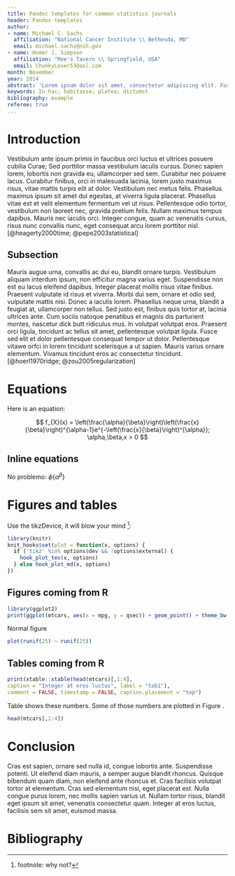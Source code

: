 ```yaml
---
title: Pandoc templates for common statistics journals
header: Pandoc templates
author:
- name: Michael C. Sachs
  affiliation: "National Cancer Institute \\ Bethesda, MD"
  email: michael.sachs@nih.gov
- name: Homer J. Simpson
  affiliation: "Moe's Tavern \\ Springfield, USA"
  email: ChunkyLover53@aol.com
month: November
year: 2014
abstract: 'Lorem ipsum dolor sit amet, consectetur adipiscing elit. Fusce non ex metus. Etiam tempor nisl at lorem facilisis, vel malesuada est mollis. Pellentesque nunc lacus, porttitor in mollis quis, pellentesque quis sem. Nunc consequat, elit vel tincidunt tincidunt, urna arcu efficitur turpis, ac mollis turpis velit vitae libero. Aenean mauris lacus, blandit a nulla a, scelerisque lobortis dolor. Etiam viverra, nibh vehicula vehicula congue, nisl dui mattis risus, quis convallis massa nisi quis elit. Maecenas gravida nunc nec dignissim consequat. Fusce scelerisque magna ut odio ullamcorper dapibus. Vivamus et dignissim nunc.'
keywords: In hac; habitasse; platea; dictumst
bibliography: example
referee: true
...
```


Introduction
===============
Vestibulum ante ipsum primis in faucibus orci luctus et ultrices posuere cubilia Curae; Sed porttitor massa vestibulum iaculis cursus. Donec sapien lorem, lobortis non gravida eu, ullamcorper sed sem. Curabitur nec posuere lacus. Curabitur finibus, orci in malesuada lacinia, lorem justo maximus risus, vitae mattis turpis elit at dolor. Vestibulum nec metus felis. Phasellus maximus ipsum sit amet dui egestas, at viverra ligula placerat. Phasellus vitae est et velit elementum fermentum vel ut risus. Pellentesque odio tortor, vestibulum non laoreet nec, gravida pretium felis. Nullam maximus tempus dapibus. Mauris nec iaculis orci. Integer congue, quam ac venenatis cursus, risus nunc convallis nunc, eget consequat arcu lorem porttitor nisl. [@heagerty2000time; @pepe2003statistical]


Subsection
---------------
Mauris augue urna, convallis ac dui eu, blandit ornare turpis. Vestibulum aliquam interdum ipsum, non efficitur magna varius eget. Suspendisse non est eu lacus eleifend dapibus. Integer placerat mollis risus vitae finibus. Praesent vulputate id risus et viverra. Morbi dui sem, ornare et odio sed, vulputate mattis nisi. Donec a iaculis lorem. Phasellus neque urna, blandit a feugiat at, ullamcorper non tellus. Sed justo est, finibus quis tortor at, lacinia ultrices ante. Cum sociis natoque penatibus et magnis dis parturient montes, nascetur dick butt ridiculus mus. In volutpat volutpat eros. Praesent orci ligula, tincidunt ac tellus sit amet, pellentesque volutpat ligula. Fusce sed elit et dolor pellentesque consequat tempor ut dolor. Pellentesque vitawe orfci in lorem tincidunt scelerisque a ut sapien. Mauris varius ornare elementum. Vivamus tincidunt eros ac consectetur tincidunt. [@hoerl1970ridge; @zou2005regularization]

Equations
===============

Here is an equation:

$$ f_{X}(x) = \left(\frac{\alpha}{\beta}\right)\left(\frac{x}{\beta}\right)^{\alpha-1}e^{-\left(\frac{x}{\beta}\right)^{\alpha}}; \alpha,\beta,x > 0 $$

Inline equations
-----------------

No problemo: $\phi\{\alpha^\beta\}$

Figures and tables
=================
Use the tikzDevice, it will blow your mind ^[footnote: why not?]:

```r
library(knitr)
knit_hooks$set(plot = function(x, options) {
  if ('tikz' %in% options$dev && !options$external) {
    hook_plot_tex(x, options)
  } else hook_plot_md(x, options)
})
```

Figures coming from R
-----------------

```r
library(ggplot2)
print(ggplot(mtcars, aes(x = mpg, y = qsec)) + geom_point() + theme_bw())
```

Normal figure

```r
plot(runif(25) ~ runif(25))
```

\clearpage

Tables coming from R
-----------------

```r
print(xtable::xtable(head(mtcars)[,1:4], 
caption = "Integer at eros luctus", label = "tab1"), 
comment = FALSE, timestamp = FALSE, caption.placement = "top")
```

Table \ref{tab1} shows these numbers. Some of those numbers are plotted in Figure \ref{fig:fig1}.


```r
head(mtcars[,1:4])
```


Conclusion
================
Cras est sapien, ornare sed nulla id, congue lobortis ante. Suspendisse potenti. Ut eleifend diam mauris, a semper augue blandit rhoncus. Quisque bibendum quam diam, non eleifend ante rhoncus et. Cras facilisis volutpat tortor at elementum. Cras sed elementum nisi, eget placerat est. Nulla congue purus lorem, nec mollis sapien varius ut. Nullam tortor risus, blandit eget ipsum sit amet, venenatis consectetur quam. Integer at eros luctus, facilisis sem sit amet, euismod massa.


Bibliography 
===============

